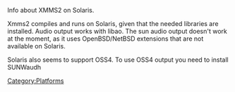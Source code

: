 Info about XMMS2 on Solaris.

Xmms2 compiles and runs on Solaris, given that the needed libraries are installed. Audio output works with libao. The sun audio output doesn't work at the moment, as it uses OpenBSD/NetBSD extensions that are not available on Solaris. 

Solaris also seems to support OSS4. To use OSS4 output you need to install SUNWaudh

[[Category:Platforms]]